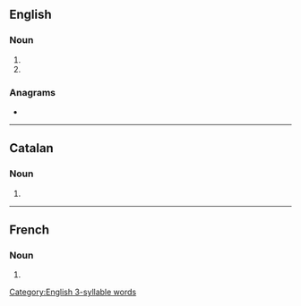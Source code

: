 ==English==

===Noun===
{{head|en|noun form}}

# {{plural of|calorie|lang=en}}
# {{plural of|calory|lang=en}}

===Anagrams===
* {{anagrams|en|a=aceilors|calorise|carioles|coralise|escorial|scariole}}

[[Category:English 3-syllable words]]

----

==Catalan==

===Noun===
{{head|ca|noun form}}

# {{plural of|ca|caloria}}

----

==French==

===Noun===
{{head|fr|noun plural form|g=f}}

# {{plural of|calorie|lang=fr}}